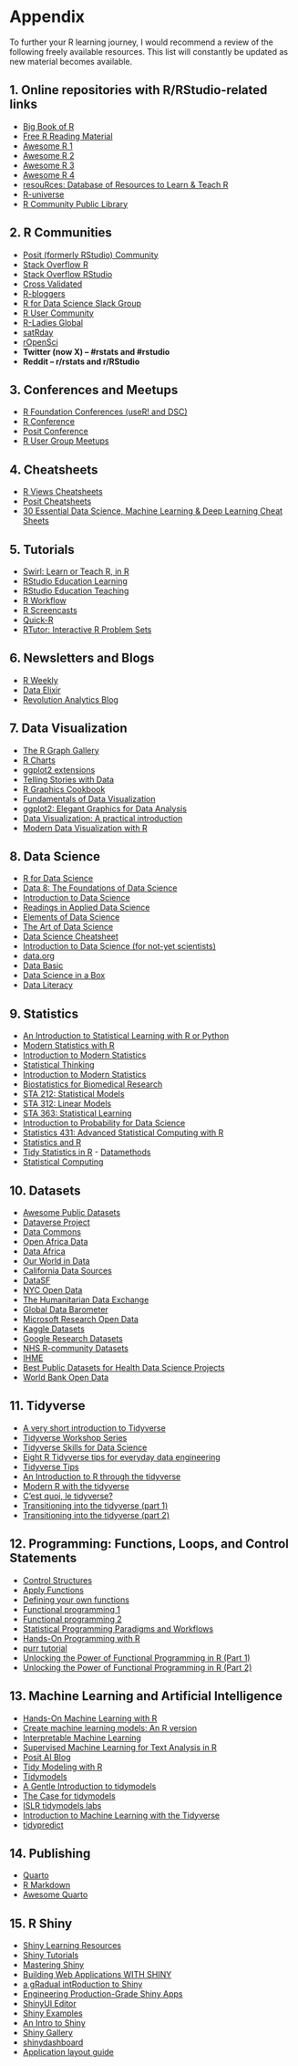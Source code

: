 # Appendix {.unnumbered}

To further your R learning journey, I would recommend a review of the following freely available resources. This list will constantly be updated as new material becomes available.

## 1. Online repositories with R/RStudio-related links

-   [Big Book of R](https://www.bigbookofr.com/)
-   [Free R Reading Material](https://committedtotape.shinyapps.io/freeR/)
-   [Awesome R 1](https://github.com/qinwf/awesome-R)
-   [Awesome R 2](https://github.com/uhub/awesome-r)
-   [Awesome R 3](https://github.com/ktaranov/AwesomeR)
-   [Awesome R 4](https://github.com/iamericfletcher/awesome-r-learning-resources)
-   [resouRces: Database of Resources to Learn & Teach R](https://www.resourcesdatabase.com/)
-   [R-universe](https://r-universe.dev/search/)
-   [R Community Public Library](https://rviews.rstudio.com/2021/11/04/bookdown-org/)

## 2. R Communities

-   [Posit (formerly RStudio) Community](https://community.rstudio.com/)
-   [Stack Overflow R](https://stackoverflow.com/questions/tagged/r)
-   [Stack Overflow RStudio](https://stackoverflow.com/questions/tagged/rstudio)
-   [Cross Validated](https://stats.stackexchange.com/?tags=r)
-   [R-bloggers](https://www.r-bloggers.com/)
-   [R for Data Science Slack Group](https://rfordatasci.com/)
-   [R User Community](https://www.linkedin.com/company/r-user-community/)
-   [R-Ladies Global](https://rladies.org/)
-   [satRday](https://satrdays.org/)
-   [rOpenSci](https://ropensci.org/community/)
-   **Twitter (now X) – #rstats and #rstudio**
-   **Reddit – r/rstats and r/RStudio**

## 3. Conferences and Meetups

-   [R Foundation Conferences (useR! and DSC)](https://www.r-project.org/conferences/)
-   [R Conference](https://rstats.ai/)
-   [Posit Conference](https://posit.co/conference/)
-   [R User Group Meetups](https://www.meetup.com/pro/r-user-groups/)

## 4. Cheatsheets

-   [R Views Cheatsheets](https://rviews.rstudio.com/2021/03/10/rstudio-open-source-resorurces/)
-   [Posit Cheatsheets](https://posit.co/resources/cheatsheets/)
-   [30 Essential Data Science, Machine Learning & Deep Learning Cheat Sheets](https://www.kdnuggets.com/2017/09/essential-data-science-machine-learning-deep-learning-cheat-sheets.html)

## 5. Tutorials

-   [Swirl: Learn or Teach R, in R](https://swirlstats.com/)
-   [RStudio Education Learning](https://education.rstudio.com/learn/)
-   [RStudio Education Teaching](https://education.rstudio.com/teach/)
-   [R Workflow](https://hbiostat.org/rflow/)
-   [R Screencasts](https://www.rscreencasts.com/)
-   [Quick-R](https://www.statmethods.net/)
-   [RTutor: Interactive R Problem Sets](https://skranz.github.io/RTutor/)

## 6. Newsletters and Blogs

-   [R Weekly](https://rweekly.org/)
-   [Data Elixir](https://dataelixir.com/)
-   [Revolution Analytics Blog](https://blog.revolutionanalytics.com/)

## 7. Data Visualization

-   [The R Graph Gallery](https://r-graph-gallery.com/)
-   [R Charts](https://r-charts.com/)
-   [ggplot2 extensions](https://exts.ggplot2.tidyverse.org/)
-   [Telling Stories with Data](https://tellingstorieswithdata.com/)
-   [R Graphics Cookbook](https://r-graphics.org/)
-   [Fundamentals of Data Visualization](https://clauswilke.com/dataviz/)
-   [ggplot2: Elegant Graphics for Data Analysis](https://ggplot2-book.org/)
-   [Data Visualization: A practical introduction](https://socviz.co/)
-   [Modern Data Visualization with R](https://rkabacoff.github.io/datavis/)

## 8. Data Science

-   [R for Data Science](https://r4ds.hadley.nz/)
-   [Data 8: The Foundations of Data Science](https://www.data8.org/)
-   [Introduction to Data Science](https://sml201.github.io/)
-   [Readings in Applied Data Science](https://github.com/hadley/stats337)
-   [Elements of Data Science](https://github.com/AllenDowney/ElementsOfDataScience)
-   [The Art of Data Science](https://bookdown.org/rdpeng/artofdatascience/)
-   [Data Science Cheatsheet](https://github.com/ml874/Data-Science-Cheatsheet)
-   [Introduction to Data Science (for not-yet scientists)](https://florian-huber.github.io/data_science_course/book/cover.html)
-   [data.org](https://data.org/)
-   [Data Basic](https://databasic.io/en/)
-   [Data Science in a Box](https://datasciencebox.org/)
-   [Data Literacy](http://dataliteracy.rbind.io/)

## 9. Statistics

-   [An Introduction to Statistical Learning with R or Python](https://www.statlearning.com/)
-   [Modern Statistics with R](https://modernstatisticswithr.com/)
-   [Introduction to Modern Statistics](https://openintro-ims.netlify.app/index.html)
-   [Statistical Thinking](https://www.fharrell.com/)
-   [Introduction to Modern Statistics](https://openintro-ims.netlify.app/index.html)
-   [Biostatistics for Biomedical Research](https://hbiostat.org/bbr/)
-   [STA 212: Statistical Models](https://sta-212-f19.lucymcgowan.com/)
-   [STA 312: Linear Models](https://sta-312-f20.netlify.app/)
-   [STA 363: Statistical Learning](https://sta-363-s20.lucymcgowan.com/)
-   [Introduction to Probability for Data Science](https://probability4datascience.com/)
-   [Statistics 431: Advanced Statistical Computing with R](https://cal-poly-advanced-r.github.io/STAT-431/)
-   [Statistics and R](https://tinystats.github.io/teacups-giraffes-and-statistics/index.html)
-   [Tidy Statistics in R](https://themockup.blog/posts/2018-12-10-a-gentle-guide-to-tidy-statistics-in-r/) - [Datamethods](https://discourse.datamethods.org/)
-   [Statistical Computing](https://www.stephaniehicks.com/jhustatcomputing2022/schedule)

## 10. Datasets

-   [Awesome Public Datasets](https://github.com/awesomedata/awesome-public-datasets)
-   [Dataverse Project](https://dataverse.org/)
-   [Data Commons](https://datacommons.org/)
-   [Open Africa Data](https://africaopendata.org/)
-   [Data Africa](https://dataafrica.io/)
-   [Our World in Data](https://ourworldindata.org/)
-   [California Data Sources](https://hillcrestadvisory.com/2019/01/20/california-data-sources/)
-   [DataSF](https://datasf.org/opendata/)
-   [NYC Open Data](https://opendata.cityofnewyork.us/)
-   [The Humanitarian Data Exchange](https://data.humdata.org/)
-   [Global Data Barometer](https://globaldatabarometer.org/)
-   [Microsoft Research Open Data](https://msropendata.com/)
-   [Kaggle Datasets](https://www.kaggle.com/datasets)
-   [Google Research Datasets](https://datasetsearch.research.google.com/)
-   [NHS R-community Datasets](https://nhs-r-community.github.io/NHSRdatasets/)
-   [IHME](https://www.healthdata.org/)
-   [Best Public Datasets for Health Data Science Projects](https://healthdatascience.substack.com/p/best-public-datasets-for-public-health-225)
-   [World Bank Open Data](https://data.worldbank.org/)

## 11. Tidyverse

-   [A very short introduction to Tidyverse](https://dominicroye.github.io/en/2020/a-very-short-introduction-to-tidyverse/)
-   [Tidyverse Workshop Series](https://github.com/nuitrcs/r-tidyverse)
-   [Tidyverse Skills for Data Science](https://jhudatascience.org/tidyversecourse/)
-   [Eight R Tidyverse tips for everyday data engineering](https://tomaztsql.wordpress.com/2022/07/14/eight-r-tidyverse-tips-for-everyday-data-engineering/)
-   [Tidyverse Tips](https://oliviergimenez.github.io/tidyverse-tips/)
-   [An Introduction to R through the tidyverse](https://pmacdasci.github.io/r-intro-tidyverse/)
-   [Modern R with the tidyverse](http://modern-rstats.eu/)
-   [C’est quoi, le tidyverse?](https://thinkr.fr/c-est-quoi-le-tidyverse/#Mettre_en_forme_ses_donnees_avec_la_package_tidyr)
-   [Transitioning into the tidyverse (part 1)](https://www.rebeccabarter.com/blog/2019-08-05_base_r_to_tidyverse/)
-   [Transitioning into the tidyverse (part 2)](https://www.rebeccabarter.com/blog/2019-08-05_base_r_to_tidyverse_pt2/)

## 12. Programming: Functions, Loops, and Control Statements

-   [Control Structures](https://cran.r-project.org/doc/manuals/r-release/R-lang.html#Control-structures)
-   [Apply Functions](https://www.rdocumentation.org/packages/base/versions/3.6.2/topics/apply)
-   [Defining your own functions](https://modern-rstats.eu/defining-your-own-functions.html)
-   [Functional programming 1](https://modern-rstats.eu/functional-programming.html)
-   [Functional programming 2](http://adv-r.had.co.nz/Functional-programming.html)
-   [Statistical Programming Paradigms and Workflows](https://www.stephaniehicks.com/jhustatprogramming2022/schedule)
-   [Hands-On Programming with R](https://jjallaire.github.io/hopr/)
-   [purr tutorial](https://jennybc.github.io/purrr-tutorial/index.html)
-   [Unlocking the Power of Functional Programming in R (Part 1)](https://appsilon.com/functional-programming-in-r-part-1/)
-   [Unlocking the Power of Functional Programming in R (Part 2)](https://appsilon.com/functional-programming-in-r-part-2/)

## 13. Machine Learning and Artificial Intelligence

-   [Hands-On Machine Learning with R](https://bradleyboehmke.github.io/HOML/)
-   [Create machine learning models: An R version](https://rpubs.com/eR_ic/exploRe)
-   [Interpretable Machine Learning](https://advanced-ds-in-r.netlify.app/posts/2021-03-31-imllocal/)
-   [Supervised Machine Learning for Text Analysis in R](https://smltar.com/)
-   [Posit AI Blog](https://blogs.rstudio.com/ai/)
-   [Tidy Modeling with R](https://www.tmwr.org/)
-   [Tidymodels](https://www.tidymodels.org/)
-   [A Gentle Introduction to tidymodels](https://rviews.rstudio.com/2019/06/19/a-gentle-intro-to-tidymodels/)
-   [The Case for tidymodels](https://rviews.rstudio.com/2020/04/21/the-case-for-tidymodels/)
-   [ISLR tidymodels labs](https://emilhvitfeldt.github.io/ISLR-tidymodels-labs/index.html)
-   [Introduction to Machine Learning with the Tidyverse](https://education.rstudio.com/blog/2020/02/conf20-intro-ml/)
-   [tidypredict](https://tidypredict.tidymodels.org/)

## 14. Publishing

-   [Quarto](https://quarto.org/)
-   [R Markdown](https://rmarkdown.rstudio.com/)
-   [Awesome Quarto](https://github.com/mcanouil/awesome-quarto)

## 15. R Shiny

-   [Shiny Learning Resources](https://shiny.rstudio.com/tutorial/)
-   [Shiny Tutorials](https://shiny.rstudio.com/tutorial/written-tutorial/lesson1/)
-   [Mastering Shiny](https://mastering-shiny.org/)
-   [Building Web Applications WITH SHINY](https://rstudio-education.github.io/shiny-course/)
-   [a gRadual intRoduction to Shiny](https://laderast.github.io/gradual_shiny/)
-   [Engineering Production-Grade Shiny Apps](https://engineering-shiny.org/)
-   [ShinyUI Editor](https://rstudio.github.io/shinyuieditor/)
-   [Shiny Examples](https://shinylive.io/r/examples/)
-   [An Intro to Shiny](https://ucsb-meds.github.io/shiny-workshop/#1)
-   [Shiny Gallery](https://shiny.posit.co/r/gallery/)
-   [shinydashboard](https://rstudio.github.io/shinydashboard/structure.html)
-   [Application layout guide](https://shiny.posit.co/r/articles/build/layout-guide/)
